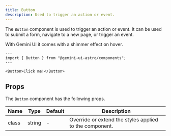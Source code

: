 ```yaml
---
title: Button
description: Used to trigger an action or event.
---
```


The `Button` component is used to trigger an action or event. It can be used to submit a form, navigate to a new page, or trigger an event.

With Gemini UI it comes with a shimmer effect on hover.

```astro live
---
import { Button } from "@gemini-ui-astro/components";
---

<Button>Click me!</Button>
```

## Props

The `Button` component has the following props.

<table>
  <thead>
    <tr>
      <th>Name</th>
      <th>Type</th>
      <th>Default</th>
      <th>Description</th>
    </tr>
  </thead>
  <tbody>
    <tr>
      <td>class</td>
      <td>string</td>
      <td>-</td>
      <td>Override or extend the styles applied to the component.</td>
    </tr>
  </tbody>
</table>

